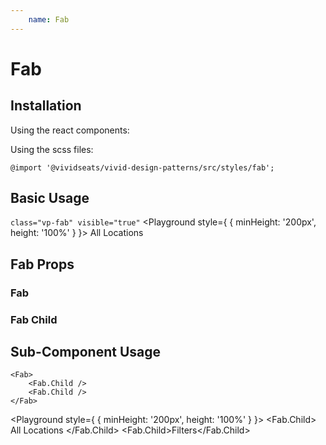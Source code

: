 ```yaml
---
    name: Fab
---
```




# Fab
## Installation
Using the react components:


Using the scss files:

    @import '@vividseats/vivid-design-patterns/src/styles/fab';

## Basic Usage
`class="vp-fab" visible="true"`
<Playground style={ { minHeight: '200px', height: '100%' } }>
    <Fab visible="true">
        <span>All Locations</span>
    </Fab>
</Playground>

## Fab Props
### Fab
<PropsTable of={Fab}/>

### Fab Child
<PropsTable of={Fab.Child}/>

## Sub-Component Usage
```
<Fab>
    <Fab.Child />
    <Fab.Child />
</Fab>
```
<Playground style={ { minHeight: '200px', height: '100%' } }>
    <Fab>
        <Fab.Child>
            <Icon type="location_on" />
            All Locations
        </Fab.Child>
        <Fab.Child>Filters</Fab.Child>
    </Fab>
</Playground>
